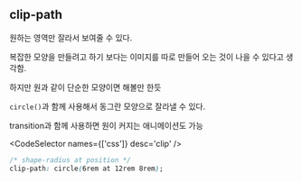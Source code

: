 
## clip-path

원하는 영역만 잘라서 보여줄 수 있다.

복잡한 모양을 만들려고 하기 보다는 이미지를 따로 만들어 오는 것이 나을 수 있다고 생각함.

하지만 원과 같이 단순한 모양이면 해볼만 한듯

`circle()`과 함께 사용해서 동그란 모양으로 잘라낼 수 있다.

transition과 함께 사용하면 원이 커지는 애니메이션도 가능

<CodeSelector names={['css']} desc='clip' />

```css
/* shape-radius at position */
clip-path: circle(6rem at 12rem 8rem);
```
